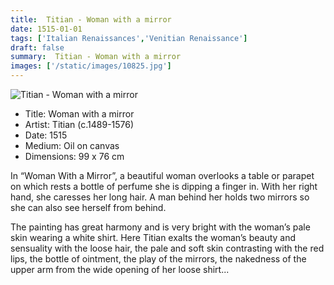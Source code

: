 ```yaml
---
title:  Titian - Woman with a mirror
date: 1515-01-01
tags: ['Italian Renaissances','Venitian Renaissance']
draft: false
summary:  Titian - Woman with a mirror
images: ['/static/images/10825.jpg']
---
```


![ Titian - Woman with a mirror](/static/images/10825.jpg)

* Title: Woman with a mirror
* Artist:  Titian (c.1489-1576)
* Date: 1515
* Medium: Oil on canvas
* Dimensions: 99 x 76 cm

In “Woman With a Mirror”, a beautiful woman overlooks a table or parapet on which rests a bottle of perfume she is dipping a finger in. With her right hand, she caresses her long hair. A man behind her holds two mirrors so she can also see herself from behind. 

The painting has great harmony and is very bright with the woman’s pale skin wearing a white shirt. Here Titian exalts the woman’s beauty and sensuality with the loose hair, the pale and soft skin contrasting with the red lips, the bottle of ointment, the play of the mirrors, the nakedness of the upper arm from the wide opening of her loose shirt...
